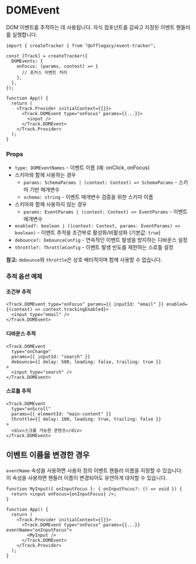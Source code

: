 # DOMEvent

DOM 이벤트를 추적하는 데 사용됩니다. 자식 컴포넌트를 감싸고 지정된 이벤트 핸들러를 실행합니다.

```tsx
import { createTracker } from "@offlegacy/event-tracker";

const [Track] = createTracker({
  DOMEvents: {
    onFocus: (params, context) => {
      // 포커스 이벤트 처리
    },
  },
});

function App() {
  return (
    <Track.Provider initialContext={{}}>
      <Track.DOMEvent type="onFocus" params={{...}}>
        <input />
      </Track.DOMEvent>
    </Track.Provider>
  );
}
```

### Props

- `type: DOMEventNames` - 이벤트 이름 (예: onClick, onFocus)
- 스키마와 함께 사용하는 경우
  - `params: SchemaParams | (context: Context) => SchemaParams` - 스키마 기반 매개변수
  - `schema: string` - 이벤트 매개변수 검증을 위한 스키마 이름
- 스키마와 함께 사용하지 않는 경우
  - `params: EventParams | (context: Context) => EventParams` - 이벤트 매개변수
- `enabled?: boolean | ((context: Context, params: EventParams) => boolean)` - 이벤트 추적을 조건부로 활성화/비활성화 (기본값: `true`)
- `debounce?: DebounceConfig` - 연속적인 이벤트 발생을 방지하는 디바운스 설정
- `throttle?: ThrottleConfig` - 이벤트 발생 빈도를 제한하는 스로틀 설정

**참고:** `debounce`와 `throttle`은 상호 배타적이며 함께 사용할 수 없습니다.

### 추적 옵션 예제

#### 조건부 추적

```tsx
<Track.DOMEvent type="onFocus" params={{ inputId: "email" }} enabled={(context) => context.trackingEnabled}>
  <input type="email" />
</Track.DOMEvent>
```

#### 디바운스 추적

```tsx
<Track.DOMEvent
  type="onChange"
  params={{ inputId: "search" }}
  debounce={{ delay: 500, leading: false, trailing: true }}
>
  <input type="search" />
</Track.DOMEvent>
```

#### 스로틀 추적

```tsx
<Track.DOMEvent
  type="onScroll"
  params={{ elementId: "main-content" }}
  throttle={{ delay: 100, leading: true, trailing: false }}
>
  <div>스크롤 가능한 콘텐츠</div>
</Track.DOMEvent>
```

## 이벤트 이름을 변경한 경우

`eventName` 속성을 사용하면 사용자 정의 이벤트 핸들러 이름을 지정할 수 있습니다.  
이 속성을 사용하면 핸들러 이름이 변경되어도 유연하게 대처할 수 있습니다.

```tsx {8, 10}
function MyInput({ onInputFocus }: { onInputFocus?: () => void }) {
  return <input onFocus={onInputFocus} />;
}

function App() {
  return (
    <Track.Provider initialContext={{}}>
      <Track.DOMEvent type="onFocus" params={{...}} eventName="onInputFocus">
        <MyInput />
      </Track.DOMEvent>
    </Track.Provider>
  );
}
```
